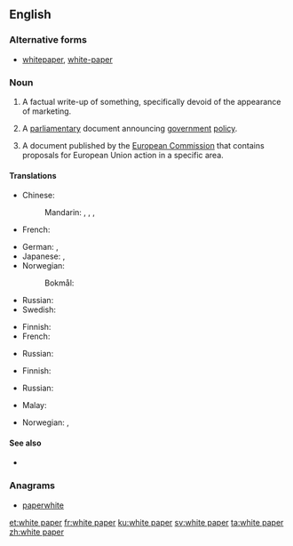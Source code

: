 ==English==

===Alternative forms===
* [[whitepaper]], [[white-paper]]

===Noun===
{{en-noun|head=[[white]] [[paper]]}}

# {{context|management|marketing|lang=en}} A factual write-up of something, specifically devoid of the  appearance of marketing.
# {{context|British|Ireland|European Union|politics|lang=en}} A [[parliamentary]] document announcing [[government]] [[policy]].
# {{context|European Union|lang=en}} A document published by the [[European Commission]] that contains proposals for European Union action in a specific area.

====Translations====
{{trans-top|marketing document}}
* Chinese:
*: Mandarin: {{t+|cmn|白皮書|sc=Hani}}, {{t+|cmn|白皮书|tr=báipíshū|sc=Hani}}, {{t+|cmn|白紙|sc=Hani}}, {{t|cmn|白纸|tr=báizhǐ|sc=Hani}}
* French: {{t+|fr|livre blanc|m}}
{{trans-mid}}
* German: {{t+|de|Weißbuch|n}}, {{t|de|Whitepaper|m}}
* Japanese: {{t|ja|白書|tr=はくしょ, hakusho|sc=Jpan}}, {{t|ja|ホワイトペーパー|tr=howaitopēpā|sc=Jpan}}
* Norwegian:
*: Bokmål: {{t|nb|hvitbok}}
* Russian: {{t|ru|белая книга|f|tr=bélaja kníga|sc=Cyrl}}
* Swedish: {{t+|sv|vitbok}}
{{trans-bottom}}

{{trans-top|parliamentary document}}
* Finnish: {{t|fi|valkoinen kirja}}
* French: {{t+|fr|livre blanc|m}}
{{trans-mid}}
* Russian: {{t|ru|белая книга|f|tr=bélaja kníga|sc=Cyrl}}
{{trans-bottom}}

{{trans-top|EU document}}
* Finnish: {{t|fi|valkoinen kirja}}
{{trans-mid}}
* Russian: {{t|ru|белая книга|f|tr=bélaja kníga|sc=Cyrl}}
{{trans-bottom}}

{{checktrans-top}}
* Malay: {{t-check|ms|kertas putih}}
{{trans-mid}}
* Norwegian: {{t-check|no|stortingsmelding|f}}, {{t-check|nn|stortingsmelding|f}}
{{trans-bottom}}

====See also====
* {{pedialite}}

===Anagrams===
* [[paperwhite#English|paperwhite]]

[[et:white paper]]
[[fr:white paper]]
[[ku:white paper]]
[[sv:white paper]]
[[ta:white paper]]
[[zh:white paper]]